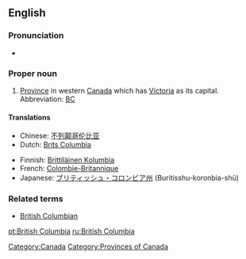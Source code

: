 ==English==

===Pronunciation===
* {{audio|en-ca-BritishColumbia.ogg|(CA)}}

===Proper noun===
{{en-proper noun|sg=[[British]] [[Columbia]]}}

# [[province|Province]] in western [[Canada]] which has [[Victoria]] as its capital.  Abbreviation: [[BC]]<!-- or is B.C. more correct? -->

====Translations====
{{top}}
*Chinese: [[不列颠哥伦比亚]]
*Dutch: [[Brits Columbia]]
{{mid}}
*Finnish: [[Brittiläinen Kolumbia]]
*French: [[Colombie-Britannique]]
*Japanese: [[ブリティッシュ・コロンビア州]] (Buritisshu-koronbia-shū)
{{bottom}}

===Related terms===
*[[British Columbian]]

[[Category:Canada]]
[[Category:Provinces of Canada]]
[[pt:British Columbia]]
[[ru:British Columbia]]